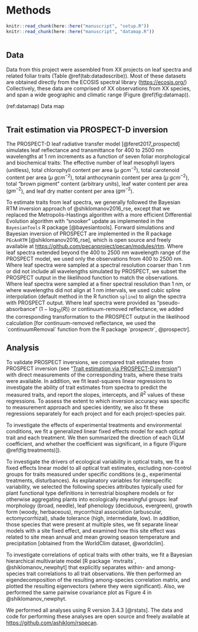 # Methods

```r
knitr::read_chunk(here::here("manuscript", "setup.R"))
knitr::read_chunk(here::here("manuscript", "datamap.R"))
```
```r
```

## Data

Data from this project were assembled from XX projects on leaf spectra and related foliar traits (Table \@ref(tab:datadescribe)).
Most of these datasets are obtained directly from the ECOSIS spectral library (<https://ecosis.org/>)
Collectively, these data are comprised of XX observations from XX species, and span a wide geographic and climatic range (Figure \@ref(fig:datamap)).

(ref:datamap) Data map

```r
```

## Trait estimation via PROSPECT-D inversion

The PROSPECT-D leaf radiative transfer model [@feret2017_prospectd] simulates leaf reflectance and transmittance for 400 to 2500 nm wavelengths at 1 nm increments as a function of seven foliar morphological and biochemical traits:
The effective number of leaf mesophyll layers (unitless),
total chlorophyll content per area ($\mu~g cm^{-2}$),
total carotenoid content per area ($\mu~g cm^{-2}$),
total anthocynanin content per area ($\mu~g cm^{-2}$),
total "brown pigment" content (arbitrary units),
leaf water content per area ($g m^{-2}$),
and leaf dry matter content per area ($g m^{-2}$).

To estimate traits from leaf spectra, we generally followed the Bayesian RTM inversion approach of @shiklomanov2016_rse, except that we replaced the Metropolis-Hastings algorithm with a more efficient Differential Evolution algorithm with "snooker" update as implemented in the `BayesianTools` R package [@bayesiantools].
Forward simulations and Bayesian inversion of PROSPECT are implemented in the R package `PEcAnRTM` [@shiklomanov2016_rse], which is open source and freely available at <https://github.com/pecanproject/pecan/modules/rtm>.
Where leaf spectra extended beyond the 400 to 2500 nm wavelength range of the PROSPECT model, we used only the observations from 400 to 2500 nm.
Where leaf spectra were sampled at a spectral resolution coarser than 1 nm or did not include all wavelengths simulated by PROSPECT, we subset the PROSPECT output in the likelihood function to match the observations.
Where leaf spectra were sampled at a finer spectral resolution than 1 nm, or where wavelengths did not align at 1 nm intervals, we used cubic spline interpolation (default method in the R function `spline`) to align the spectra with PROSPECT output.
Where leaf spectra were provided as "pseudo-absorbance" ($1 - \log_{10}(R)$) or continuum-removed reflectance, we added the corresponding transformation to the PROSPECT output in the likelihood calculation [for continuum-removed reflectance, we used the `continuumRemoval` function from the R package `prospectr`, @prospectr].

## Analysis

To validate PROSPECT inversions, we compared trait estimates from PROSPECT inversion (see "[Trait estimation via PROSPECT-D inversion]") with direct measurements of the corresponding traits, where these traits were available.
In addition, we fit least-squares linear regressions to investigate the ability of trait estimates from spectra to predict the measured traits, and report the slopes, intercepts, and $R^2$ values of these regressions.
To assess the extent to which inversion accuracy was specific to measurement approach and species identity, we also fit these regressions separately for each project and for each project-species pair.

To investigate the effects of experimental treatments and environmental conditions, we fit a generalized linear fixed effects model for each optical trait and each treatment.
We then summarized the direction of each GLM coefficient, and whether the coefficient was significant, in a figure (Figure \@ref(fig:treatments)]).

To investigate the drivers of ecological variability in optical traits, we fit a fixed effects linear model to all optical trait estimates, excluding non-control groups for traits measured under specific conditions (e.g., experimental treatments, disturbances).
As explanatory variables for interspecific variability, we selected the following species attributes typically used for plant functional type definitions in terrestrial biosphere models or for otherwise aggregating plants into ecologically meaningful groups:
leaf morphology (broad, needle),
leaf phenology (deciduous, evergreen),
growth form (woody, herbaceous),
mycorrhizal association (arbuscular, ectomycorrhizal),
shade tolerance (high, intermediate, low).
In addition, those species that were present at multiple sites, we fit separate linear models with a site fixed effect, and examined how this site effect was related to site mean annual and mean growing season temperature and precipitation [obtained from the WorldClim dataset, @worldclim].

To investigate correlations of optical traits with other traits, we fit a Bayesian hierarchical multivariate model [R package `mvtraits`, @shiklomanov_newphyt] that explicitly separates within- and among-species trait correlations to all trait observations.
We then performed an eigendecomposition of the resulting among-species correlation matrix, and plotted the resulting eigenvectors (where they were significant).
Also, we performed the same pairwise covariance plot as Figure 4 in @shiklomanov_newphyt.

We performed all analyses using R version 3.4.3 [@rstats].
The data and code for performing these analyses are open source and freely available at <https://github.com/ashiklom/rspecan>.
